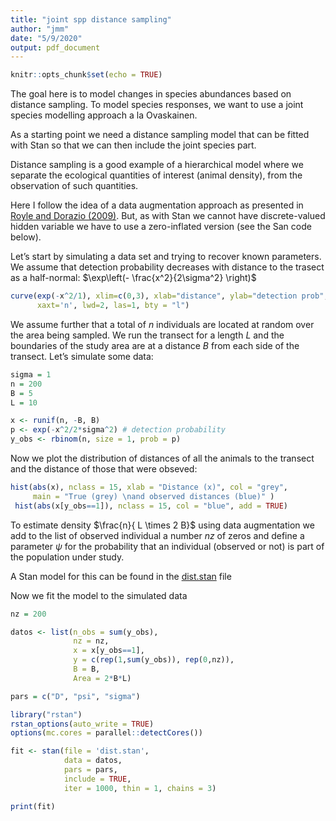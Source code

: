 ```yaml
---
title: "joint spp distance sampling"
author: "jmm"
date: "5/9/2020"
output: pdf_document
---
```


```r
knitr::opts_chunk$set(echo = TRUE)
```

The goal here is to model changes in species abundances based on distance sampling. To model species responses, we want to use a joint species modelling approach a la Ovaskainen.

As a starting point we need a distance sampling model that can be fitted with Stan so that we can then include the joint species part.

Distance sampling is a good example of a hierarchical model where we separate the ecological quantities of interest (animal density), from the observation of such quantities.

Here I follow the idea of a data augmentation approach as presented in [Royle and Dorazio (2009)](https://books.google.co.uk/books?id=rDppWpVP6a0C&lpg=PA236&ots=uWjd9RbkNV&dq=WinBUGS%20specification%20of%20distance%20sampling%20model%20for%20the%20impala%20data%2C%20with%20the%20half-normal%20detection%20function.&pg=PA237#v=onepage&q&f=false). But, as with Stan we cannot have discrete-valued hidden variable we have to use a zero-inflated version (see the San code below).

Let's start by simulating a data set and trying to recover known parameters. We assume that detection probability decreases with distance to the trasect as a half-normal: $\exp\left(- \frac{x^2}{2\sigma^2} \right)$

```r
curve(exp(-x^2/1), xlim=c(0,3), xlab="distance", ylab="detection prob", 
      xaxt='n', lwd=2, las=1, bty = "l")
```

We assume further that a total of $n$ individuals are located at random over the area being sampled. We run the transect for a length $L$ and the boundaries of the study area are at a distance $B$ from each side of the transect. Let's simulate some data:

```r
sigma = 1
n = 200
B = 5
L = 10

x <- runif(n, -B, B)
p <- exp(-x^2/2*sigma^2) # detection probability
y_obs <- rbinom(n, size = 1, prob = p)
```

Now we plot the distribution of distances of all the animals to the transect and the distance of those that were obseved:

```r
hist(abs(x), nclass = 15, xlab = "Distance (x)", col = "grey", 
     main = "True (grey) \nand observed distances (blue)" )
 hist(abs(x[y_obs==1]), nclass = 15, col = "blue", add = TRUE)
```

To estimate density $\frac{n}{ L \times 2 B}$ using data augmentation we add to the list of observed individual a number $nz$ of zeros and define a parameter $\psi$ for the probability that an individual (observed or not) is part of the population under study.

A Stan model for this can be found in the [dist.stan](https://github.com/jmmorales/distance/raw/master/dist.stan) file

Now we fit the model to the simulated data

```r

nz = 200

datos <- list(n_obs = sum(y_obs),
              nz = nz,
              x = x[y_obs==1],
              y = c(rep(1,sum(y_obs)), rep(0,nz)),
              B = B,
              Area = 2*B*L)

pars = c("D", "psi", "sigma")

library("rstan")
rstan_options(auto_write = TRUE)
options(mc.cores = parallel::detectCores())

fit <- stan(file = 'dist.stan',
            data = datos,
            pars = pars,
            include = TRUE,
            iter = 1000, thin = 1, chains = 3)

print(fit)
```





